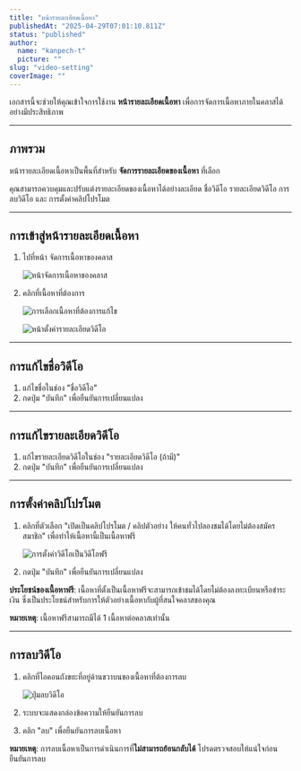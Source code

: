 ```yaml
---
title: "หน้ารายละเอียดเนื้อหา"
publishedAt: "2025-04-29T07:01:10.811Z"
status: "published"
author:
  name: "kanpech-t"
  picture: ""
slug: "video-setting"
coverImage: ""
---
```


เอกสารนี้จะช่วยให้คุณเข้าใจการใช้งาน **หน้ารายละเอียดเนื้อหา** เพื่อการจัดการเนื้อหาภายในคลาสได้อย่างมีประสิทธิภาพ

---

## ภาพรวม

หน้ารายละเอียดเนื้อหาเป็นพื้นที่สำหรับ **จัดการรายละเอียดของเนื้อหา** ที่เลือก

คุณสามารถควบคุมและปรับแต่งรายละเอียดของเนื้อหาได้อย่างละเอียด ชื่อวิดีโอ รายละเอียดวิดีโอ การลบวิดีโอ และ การตั้งค่าคลิปโปรโมต

---

## การเข้าสู่หน้ารายละเอียดเนื้อหา

1. ไปที่หน้า จัดการเนื้อหาของคลาส

   ![หน้าจัดการเนื้อหาของคลาส](https://document-assets.st-th-1.byteark.com/upload-setting%2Fvideo-list-page.png)

2. คลิกที่เนื้อหาที่ต้องการ

   ![การเลือกเนื้อหาที่ต้องการแก้ไข](https://document-assets.st-th-1.byteark.com/upload-setting%2Fvideo-setting-button.png)

   ![หน้าตั้งค่ารายละเอียดวิดีโอ](https://document-assets.st-th-1.byteark.com/upload-setting%2Fvideo-setting-page.png)

---

## การแก้ไขชื่อวิดีโอ

1. แก้ไขชื่อในช่อง "ชื่อวิดีโอ"
2. กดปุ่ม "บันทึก" เพื่อยืนยันการเปลี่ยนแปลง

---

## การแก้ไขรายละเอียดวิดีโอ

1. แก้ไขรายละเอียดวิดีโอในช่อง "รายละเอียดวิดีโอ (ถ้ามี)"
2. กดปุ่ม "บันทึก" เพื่อยืนยันการเปลี่ยนแปลง

---

## การตั้งค่าคลิปโปรโมต

1. คลิกที่ตัวเลือก "เปิดเป็นคลิปโปรโมต / คลิปตัวอย่าง ให้คนทั่วไปลองชมได้โดยไม่ต้องสมัครสมาชิก" เพื่อทำให้เนื้อหานี้เป็นเนื้อหาฟรี

   ![การตั้งค่าวิดีโอเป็นวิดีโอฟรี](https://document-assets.st-th-1.byteark.com/upload-setting%2Fset-free-video%281%29.png)

2. กดปุ่ม "บันทึก" เพื่อยืนยันการเปลี่ยนแปลง

**ประโยชน์ของเนื้อหาฟรี**: เนื้อหาที่ตั้งเป็นเนื้อหาฟรีจะสามารถเข้าชมได้โดยไม่ต้องลงทะเบียนหรือชำระเงิน ซึ่งเป็นประโยชน์สำหรับการให้ตัวอย่างเนื้อหากับผู้ที่สนใจคลาสของคุณ

**หมายเหตุ**: เนื้อหาฟรีสามารถมีได้ 1 เนื้อหาต่อคลาสเท่านั้น

---

## การลบ**วิดีโอ**

1. คลิกที่ไอคอนถังขยะที่อยู่ด้านขวาบนของเนื้อหาที่ต้องการลบ

   ![ปุ่มลบวิดีโอ](https://document-assets.st-th-1.byteark.com/upload-setting%2Fdelete-video-button.png)

2. ระบบจะแสดงกล่องข้อความให้ยืนยันการลบ

3. คลิก "ลบ" เพื่อยืนยันการลบเนื้อหา

**หมายเหตุ**: การลบเนื้อหาเป็นการดำเนินการที่**ไม่สามารถย้อนกลับได้** โปรดตรวจสอบให้แน่ใจก่อนยืนยันการลบ